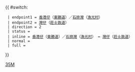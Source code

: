 {{ #switch: {{{format|}}}
  | endpoint1 = [[香港仔]]（[[東勝道]]）／[[石排灣 (香港仔)|石排灣]]（[[漁光村]]）
  | endpoint2 = [[灣仔]]（[[莊士敦道]]）
  | direction = 2
  | status = {{HK Bus Status|M}}
  | inline = [[香港仔]]（[[東勝道]]）／[[石排灣 (香港仔)|石排灣]]（[[漁光村]]） ↔ [[灣仔]]（[[莊士敦道]]）
  | normal =
  | full =
}}<noinclude>[[Category:港島專線小巴路線模板|35M]]</noinclude>